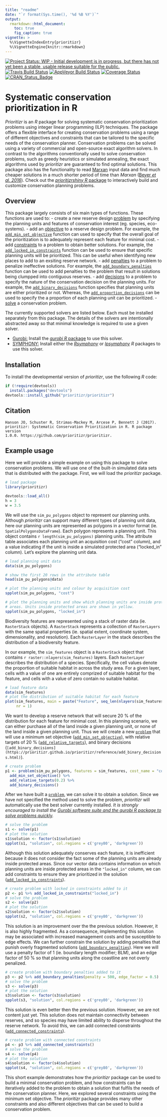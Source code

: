 ```yaml
---
title: "readme"
date: "`r format(Sys.time(), '%d %B %Y')`"
output:
  rmarkdown::html_document:
    toc: true
    fig_caption: true
vignette: >
  %\VignetteIndexEntry{prioritizr}
  %\VignetteEngine{knitr::rmarkdown}
---
```


[![Project Status: WIP - Initial development is in progress, but there has not yet been a stable, usable release suitable for the public.](http://www.repostatus.org/badges/latest/wip.svg)](http://www.repostatus.org/#wip)
[![Travis Build Status](https://img.shields.io/travis/prioritizr/prioritizr/master.svg?label=Mac%20OSX%20%26%20Linux)](https://travis-ci.org/prioritizr/prioritizr)
[![AppVeyor Build Status](https://img.shields.io/appveyor/ci/jeffreyhanson/prioritizr/master.svg?label=Windows)](https://ci.appveyor.com/project/jeffreyhanson/prioritizr)
[![Coverage Status](https://codecov.io/github/prioritizr/prioritizr/coverage.svg?branch=master)](https://codecov.io/github/prioritizr/prioritizr?branch=master)
[![CRAN_Status_Badge](http://www.r-pkg.org/badges/version/prioritizr)](https://CRAN.R-project.org/package=prioritizr)

# Systematic conservation prioritization in R

_Prioritizr_ is an _R_ package for solving systematic conservation prioritization problems using integer linear programming (ILP) techniques. The package offers a flexible interface for creating conservation problems using a range of different objectives and constraints that can be tailored to the specific needs of the conservation planner. Conservation problems can be solved using a variety of commercial and open-source exact algorithm solvers. In contrast to the algorithms conventionally used to solve conservation problems, such as greedy heuristics or simulated annealing, the exact algorithms used by _prioritizr_ are guaranteed to find optimal solutions. This package also has the functionality to read [Marxan](http://marxan.net/) input data and find much cheaper solutions in a much shorter period of time than _Marxan_ ([Beyer _et al. 2016_](http://marxan.net/downloads/papers/beyer_etal_2015.pdf)). Check out the [_prioritizrshiny_ _R_ package](https://github.com/prioritizr/prioritizrshiny) to interactively build and customize conservation planning problems.

## Overview

This package largely consists of six main types of functions. These functions are used to:
- create a new reserve design [problem](https://prioritizr.github.io/prioritizr/reference/problem.html) by specifying the planning units and features of conservation interest (eg. species, eco-systems).
- add an [objective](https://prioritizr.github.io/prioritizr/reference/objectives.html) to a reserve design problem. For example, the [`add_min_set_objective`](https://prioritizr.github.io/prioritizr/reference/add_min_set_objective.html) function can used to specify that the overall goal of the prioritization is to adequately represent each feature for minimal cost.
- add [constraints](https://prioritizr.github.io/prioritizr/reference/constraints.html) to a problem to obtain better solutions. For example, the [`add_locked_in_constraints`](https://prioritizr.github.io/prioritizr/reference/add_locked_in_constraints.html) function can be used to ensure that specific planning units will be prioritized. This can be useful when identifying new places to add to an exsiting reserve network.
- add [penalties](https://prioritizr.github.io/prioritizr/reference/penalties.html) to a problem to penalize ineffective solutions. For example, the [`add_boundary_penalties`](https://prioritizr.github.io/prioritizr/reference/add_boundary_penalties.html) function can be used to add penalties to the problem that result in solutions being clumpped into contiguous reserves.
- add [decisions](https://prioritizr.github.io/prioritizr/reference/decisions.html) to a problem to specify the nature of the conservation decision on the planning units. For example, the [`add_binary_decisions`](https://prioritizr.github.io/prioritizr/reference/add_binary_decisions.html) function specifies that planning units are either prioritized or not. Whereas,  the [`add_proportion_decisions`](https://prioritizr.github.io/prioritizr/reference/add_proportion_decisions.html) can be used to specify the a proportion of each
planning unit can be prioritized.
- [solve](https://prioritizr.github.io/prioritizr/reference/solve.html) a conservation problem.

The currently supported solvers are listed below. Each must be installed separately from this package. The details of the solvers are intentionally abstracted away so that minimal knowledge is required to use a given solver.

- [Gurobi:](http://gurobi.com) Install the [_gurobi_ _R_ package](http://www.gurobi.com/products/modeling-languages/r) to use this solver.
- [SYMPHONY:](https://projects.coin-or.org/SYMPHONY) Install either the [_Rsymphony_](https://CRAN.R-project.org/package=Rsymphony) or [_lpsymphony_](https://bioconductor.riken.jp/packages/3.3/bioc/html/lpsymphony.html) _R_ packages to use this solver.

## Installation

To install the developmental version of _prioritizr_, use the following _R_ code:

```r
if (!require(devtools))
  install.packages("devtools")
devtools::install_github("prioritizr/prioritizr")
```

## Citation

```
Hanson JO, Schuster R, Strimas-Mackey M, Arcese P, Bennett J (2017).
prioritizr: Systematic Conservation Prioritization in R. R package version
1.0.0. https://github.com/prioritizr/prioritizr.
```

## Example usage

Here we will provide a simple example on using this package to solve conservation problems. We will use one of the built-in simulated data sets that is distributed with the package. First, we will load the _prioritizr_ package.

```r
# load package
library(prioritizr)
```

```r
devtools::load_all()
h = 3
w = 3.5
```

We will use the `sim_pu_polygons` object to represent our planning units. Although _prioritizr_ can support many different types of planning unit data, here our planning units are represented as polygons in a vector format (ie. `SpatialPolygonsDataFrame`). Each polygon represents a planning unit. This object contains `r length(sim_pu_polygons)` planning units. The attribute table associates each planning unit an acquisition cost ("cost" column), and a value indicating if the unit is inside a simulated protected area ("locked_in" column). Let's explore the planning unit data.

```r
# load planning unit data
data(sim_pu_polygons)

# show the first 20 rows in the attribute table
head(sim_pu_polygons@data)

# plot the planning units and colour by acquisition cost
spplot(sim_pu_polygons, "cost")

# plot the planning units and show which planning units are inside protected
# areas. Units inside protected areas are shown in yellow.
spplot(sim_pu_polygons, "locked_in")
```

Biodiversity features are represented using a stack of raster data (ie. `RasterStack` objects). A `RasterStack` represents a collection of `RasterLayers` with the same spatial properties (ie. spatial extent, coordinate system, dimensionality, and resolution). Each `RasterLayer` in the stack describes the distribution of a biodiversity feature.

In our example, the `sim_features` object is a `RasterStack` object that contains `r raster::nlayers(sim_features)` layers. Each `RasterLayer` describes the distribution of a species. Specifically, the cell values denote the proportion of suitable habitat in across the study area. For a given layer, cells with a value of one are entirely comprized of suitable habitat for the feature, and cells with a value of zero contain no suitable habitat.

```r
# load feature data
data(sim_features)
# plot the distribution of suitable habitat for each feature
plot(sim_features, main = paste("Feature", seq_len(nlayers(sim_features))),
     nr = 1)
```

We want to develop a reserve network that will secure 20 % of the distribution for each feature for minimal cost. In this planning scenario, we can either purchase all of the land inside a given planning unit, or none of the land inside a given planning unit. Thus we will create a new [`problem`](https://prioritizr.github.io/prioritizr/reference/problem.html) that will use a minimum set objective ([`add_min_set_objective`](https://prioritizr.github.io/prioritizr/reference/add_min_set_objective.html)), with relative targets of 20 % ([`add_relative_targets`](https://prioritizr.github.io/prioritizr/reference/add_relative_targets.html)), and binary decisions (`[add_binary_decisions](https://prioritizr.github.io/prioritizr/reference/add_binary_decisions.html)`).

```r
# create problem
p1 <- problem(sim_pu_polygons, features = sim_features, cost_name = "cost") %>%
  add_min_set_objective() %>%
  add_relative_targets(0.2) %>%
  add_binary_decisions()
```

After we have built a [`problem`](https://prioritizr.github.io/prioritizr/reference/problem.html), we can solve it to obtain a solution. Since we have not specified the method used to solve the problem, _prioritizr_ will automatically use the best solver currently installed. *It is strongly encouraged to install the [Gurobi software suite and the _gurobi_ _R_ package to solve problems quickly](http://gurobi.com).*

```r
# solve the problem
s1 <- solve(p1)
# plot the solution
s1$solution <- factor(s1$solution)
spplot(s1, "solution", col.regions = c('grey80', 'darkgreen'))
```

Although this solution adequately conserves each feature, it is inefficient because it does not consider the fact some of the planning units are already inside protected areas. Since our vector data contains information on which planning units are inside protected areas in the `"locked_in"` column, we can add constraints to ensure they are prioritized in the solution ([`add_locked_in_constraints`](https://prioritizr.github.io/prioritizr/reference/add_locked_in_constraints.html)).

```r
# create problem with locked in constraints added to it
p2 <- p1 %>% add_locked_in_constraints("locked_in")
# solve the problem
s2 <- solve(p2)
# plot the solution
s2$solution <- factor(s2$solution)
spplot(s2, "solution", col.regions = c('grey80', 'darkgreen'))
```

This solution is an improvement over the the previous solution. However, it is also highly fragmented. As a consequence, implementing this solution may be associated with increased management costs and be susceptible to edge effects. We can further constrain the solution by adding penalties that punish overly fragmented solutions ([`add_boundary_penalties`](https://prioritizr.github.io/prioritizr/reference/add_boundary_penalties.html)). Here we will use a penalty factor of 1 (ie. boundary length modifier; BLM), and an edge factor of 50 % so that planning units along the coastline are not overly penalized.

```r
# create problem with boundary penalties added to it
p3 <- p2 %>% add_boundary_penalties(penalty = 500, edge_factor = 0.5)
# solve the problem
s3 <- solve(p3)
# plot the solution
s3$solution <- factor(s3$solution)
spplot(s3, "solution", col.regions = c('grey80', 'darkgreen'))
```

This solution is even better then the previous solution. However, we are not content just yet. This solution does not maintain connectivity between reserves, and so species may have limited ability to disperse throughout the reserve network. To avoid this, we can add connected constraints ([`add_connected_constraints`](https://prioritizr.github.io/prioritizr/reference/add_connected_constraints.html)).

```r
# create problem with connected constraints
p4 <- p3 %>% add_connected_constraints()
# solve the problem
s4 <- solve(p4)
# plot the solution
s4$solution <- factor(s4$solution)
spplot(s4, "solution", col.regions = c('grey80', 'darkgreen'))
```

This short example demonstrates how the _prioritizr_ package can be used to build a minimal conservation problem, and how constraints can be iteratively added to the problem to obtain a solution that fulfils the needs of the conservation planner. Here, we explored several constraints using the minimum set objective. The _prioritizr_ package provides many other constraints and also different objectives that can be used to build a conservation problem.
